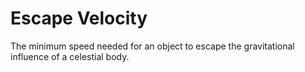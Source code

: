 # Escape Velocity

The minimum speed needed for an object to escape the gravitational influence of a celestial body.